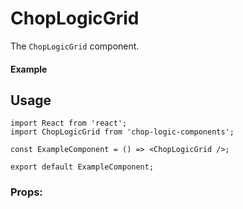 
<Meta of={ChopLogicGridStories} title='Grid' />

# ChopLogicGrid

The `ChopLogicGrid` component.

#### Example

<Canvas>
  <Story of={ChopLogicGridStories.Default} />
</Canvas>

## Usage

```tsx
import React from 'react';
import ChopLogicGrid from 'chop-logic-components';

const ExampleComponent = () => <ChopLogicGrid />;

export default ExampleComponent;
```

### Props:
